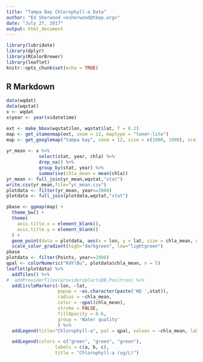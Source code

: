 ```yaml
---
title: "Tampa Bay Chlorophyll-a Data"
author: "Ed Sherwood <esherwood@tbep.org>"
date: "July 27, 2017"
output: html_document
---
```


```r
library(lubridate)
library(dplyr)
library(RColorBrewer)
library(leaflet)
knitr::opts_chunk$set(echo = TRUE)
```

## R Markdown

```r
data(wqdat)
data(wqstat)
x <- wqdat
x$year <- year(x$datetime)

ext <- make_bbox(wqstat$lon, wqstat$lat, f = 0.2)
map <- get_stamenmap(ext, zoom = 12, maptype = "toner-lite")
map <- get_googlemap("tampa bay", zoom = 12, size = c(1000, 1000), scale = 2)
    
yr_mean <- x %>%
            select(stat, year, chla) %>%
            drop_na() %>% 
            group_by(stat, year) %>% 
            summarise(chla_mean = mean(chla))
yr_mean <- full_join(yr_mean,wqstat,"stat")
write.csv(yr_mean,file="yr_mean.csv")
plotdata <- filter(yr_mean, year==2006)
plotdata <- full_join(plotdata,wqstat,"stat")

pbase <- ggmap(map) +
  theme_bw() +
  theme(
    axis.title.x = element_blank(),
    axis.title.y = element_blank()
  ) +
  geom_point(data = plotdata, aes(x = lon, y = lat, size = chla_mean, color = chla_mean)) +
  scale_color_gradient(high="darkgreen", low="lightgreen")
pbase
plotdata <- filter(Points, year==2006)
qpal <- colorNumeric("RdYlBu", plotdata$chla_mean, n = 5)
leaflet(plotdata) %>% 
  addTiles() %>%
#  addProviderTiles(providers$CartoDB.Positron) %>% 
  addCircleMarkers(~lon, ~lat, 
                   popup = ~as.character(paste('WQ ',stat)),
                   radius = ~chla_mean,
                   color = ~qpal(chla_mean),
                   stroke = FALSE,
                   fillOpacity = 0.6,
                   group = 'Water quality'
                   ) %>%
  addLegend(title="Chlorophyll-a", pal = qpal, values = ~chla_mean, labFormat = labelFormat(suffix = " ug/L"), opacity = 1)

  addLegend(colors = c("green", "green", "green"), 
                  labels = c(a, b, c), 
                  title = "Chlorophyll-a (ug/L)")


```


